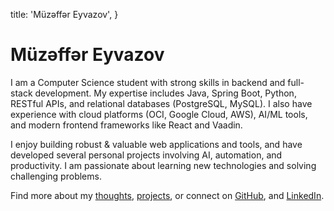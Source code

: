   title: 'Müzəffər Eyvazov',
}

# Müzəffər Eyvazov

I am a Computer Science student with strong skills in backend and full-stack development. My expertise includes Java, Spring Boot, Python, RESTful APIs, and relational databases (PostgreSQL, MySQL). I also have experience with cloud platforms (OCI, Google Cloud, AWS), AI/ML tools, and modern frontend frameworks like React and Vaadin.

I enjoy building robust & valuable web applications and tools, and have developed several personal projects involving AI, automation, and productivity. I am passionate about learning new technologies and solving challenging problems.

Find more about my [thoughts](/thoughts), [projects](/projects), or connect on [GitHub](https://github.com/mzffreyvazov), and [LinkedIn](https://www.linkedin.com/in/mzffreyvazov).